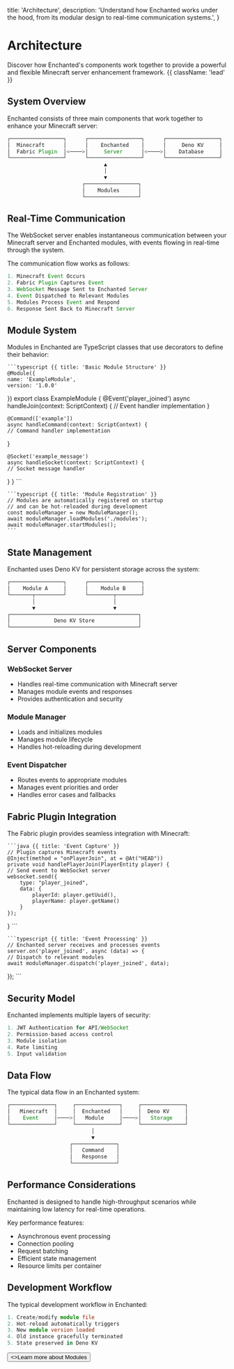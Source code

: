   title: 'Architecture',
  description:
    'Understand how Enchanted works under the hood, from its modular design to real-time communication systems.',
}

# Architecture

Discover how Enchanted's components work together to provide a powerful and flexible Minecraft server enhancement framework. {{ className: 'lead' }}

## System Overview

Enchanted consists of three main components that work together to enhance your Minecraft server:

```typescript {{ title: 'Core Components' }}
┌─────────────────┐      ┌─────────────────┐      ┌─────────────────┐
│  Minecraft      │      │    Enchanted    │      │     Deno KV     │
│  Fabric Plugin  │<────>│     Server      │<────>│    Database     │
└─────────────────┘      └─────────────────┘      └─────────────────┘
                               ▲
                               │
                               ▼
                        ┌─────────────────┐
                        │    Modules      │
                        └─────────────────┘
```

## Real-Time Communication

<Note>
    The WebSocket server enables instantaneous communication between your Minecraft server and Enchanted modules, with events flowing in real-time through the system.
</Note>

The communication flow works as follows:

```typescript {{ title: 'Event Flow' }}
1. Minecraft Event Occurs
2. Fabric Plugin Captures Event
3. WebSocket Message Sent to Enchanted Server
4. Event Dispatched to Relevant Modules
5. Modules Process Event and Respond
6. Response Sent Back to Minecraft Server
```

## Module System

Modules in Enchanted are TypeScript classes that use decorators to define their behavior:

<CodeGroup>

    ```typescript {{ title: 'Basic Module Structure' }}
    @Module({
    name: 'ExampleModule',
    version: '1.0.0'
})
    export class ExampleModule {
@Event('player_joined')
    async handleJoin(context: ScriptContext) {
    // Event handler implementation
}

    @Command(['example'])
    async handleCommand(context: ScriptContext) {
    // Command handler implementation
}

    @Socket('example_message')
    async handleSocket(context: ScriptContext) {
    // Socket message handler
}
}
    ```

    ```typescript {{ title: 'Module Registration' }}
    // Modules are automatically registered on startup
    // and can be hot-reloaded during development
    const moduleManager = new ModuleManager();
    await moduleManager.loadModules('./modules');
    await moduleManager.startModules();
    ```

</CodeGroup>

## State Management

Enchanted uses Deno KV for persistent storage across the system:

```typescript {{ title: 'State Management' }}
┌─────────────────┐      ┌─────────────────┐
│    Module A     │      │    Module B     │
└───────┬─────────┘      └────────┬────────┘
        │                         │
        ▼                         ▼
┌─────────────────────────────────────────┐
│              Deno KV Store              │
└─────────────────────────────────────────┘
```

## Server Components

### WebSocket Server
- Handles real-time communication with Minecraft server
- Manages module events and responses
- Provides authentication and security

### Module Manager
- Loads and initializes modules
- Manages module lifecycle
- Handles hot-reloading during development

### Event Dispatcher
- Routes events to appropriate modules
- Manages event priorities and order
- Handles error cases and fallbacks

## Fabric Plugin Integration

The Fabric plugin provides seamless integration with Minecraft:

<CodeGroup>

    ```java {{ title: 'Event Capture' }}
    // Plugin captures Minecraft events
    @Inject(method = "onPlayerJoin", at = @At("HEAD"))
    private void handlePlayerJoin(PlayerEntity player) {
    // Send event to WebSocket server
    websocket.send({
        type: "player_joined",
        data: {
            playerId: player.getUuid(),
            playerName: player.getName()
        }
    });
}
    ```

    ```typescript {{ title: 'Event Processing' }}
    // Enchanted server receives and processes events
    server.on('player_joined', async (data) => {
    // Dispatch to relevant modules
    await moduleManager.dispatch('player_joined', data);
});
    ```

</CodeGroup>

## Security Model

Enchanted implements multiple layers of security:

```typescript {{ title: 'Security Layers' }}
1. JWT Authentication for API/WebSocket
2. Permission-based access control
3. Module isolation
4. Rate limiting
5. Input validation
```

## Data Flow

The typical data flow in an Enchanted system:

```typescript {{ title: 'Data Flow' }}
┌──────────────┐     ┌──────────────┐     ┌──────────────┐
│   Minecraft  │     │  Enchanted   │     │  Deno KV     │
│    Event     │────>│   Module     │────>│   Storage    │
└──────────────┘     └──────────────┘     └──────────────┘
                           │
                           ▼
                    ┌──────────────┐
                    │   Command    │
                    │   Response   │
                    └──────────────┘
```

## Performance Considerations

<Note>
    Enchanted is designed to handle high-throughput scenarios while maintaining low latency for real-time operations.
</Note>

Key performance features:
- Asynchronous event processing
- Connection pooling
- Request batching
- Efficient state management
- Resource limits per container

## Development Workflow

The typical development workflow in Enchanted:

```typescript {{ title: 'Development Flow' }}
1. Create/modify module file
2. Hot-reload automatically triggers
3. New module version loaded
4. Old instance gracefully terminated
5. State preserved in Deno KV
```

<div className="not-prose">
    <Button href="/modules" variant="text" arrow="right">
        <>Learn more about Modules</>
    </Button>
</div>
